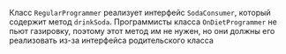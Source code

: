 Класс `RegularProgrammer` реализует интерфейс `SodaConsumer`, который содержит метод `drinkSoda`. Программисты класса `OnDietProgrammer` не пьют газировку, поэтому этот метод им не нужен, но они должны его реализовать из-за интерфейса родительского класса
